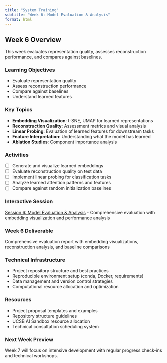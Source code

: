 ```yaml
---
title: "System Training"
subtitle: "Week 6: Model Evaluation & Analysis"
format: html
---
```


## Week 6 Overview



This week evaluates representation quality, assesses reconstruction performance, and compares against baselines.

### Learning Objectives
- Evaluate representation quality
- Assess reconstruction performance
- Compare against baselines
- Understand learned features

### Key Topics
- **Embedding Visualization**: t-SNE, UMAP for learned representations
- **Reconstruction Quality**: Assessment metrics and visual analysis
- **Linear Probing**: Evaluation of learned features for downstream tasks
- **Feature Interpretation**: Understanding what the model has learned
- **Ablation Studies**: Component importance analysis

### Activities
- [ ] Generate and visualize learned embeddings
- [ ] Evaluate reconstruction quality on test data
- [ ] Implement linear probing for classification tasks
- [ ] Analyze learned attention patterns and features
- [ ] Compare against random initialization baselines

### Interactive Session
[Session 6: Model Evaluation & Analysis](interactive-sessions/session6_evaluation.qmd) - Comprehensive evaluation with embedding visualization and performance analysis

### **Week 6 Deliverable**
Comprehensive evaluation report with embedding visualizations, reconstruction analysis, and baseline comparisons

### Technical Infrastructure
- Project repository structure and best practices
- Reproducible environment setup (conda, Docker, requirements)
- Data management and version control strategies
- Computational resource allocation and optimization

### Resources
- Project proposal templates and examples
- Repository structure guidelines
- UCSB AI Sandbox resource allocation
- Technical consultation scheduling system

### Next Week Preview
Week 7 will focus on intensive development with regular progress check-ins and technical workshops.